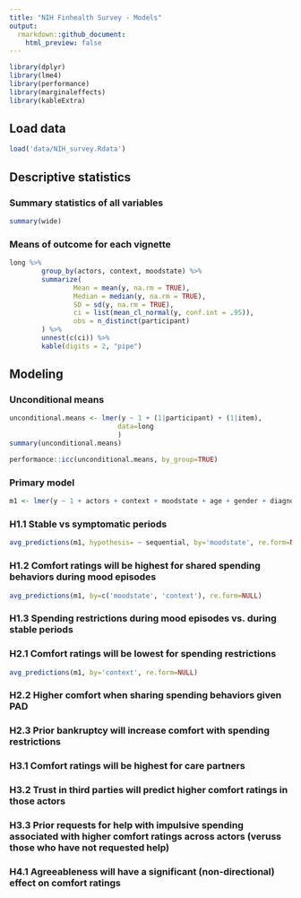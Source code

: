 ```yaml
---
title: "NIH Finhealth Survey - Models"
output:
  rmarkdown::github_document:
    html_preview: false
---
```


```r
library(dplyr)
library(lme4)
library(performance)
library(marginaleffects)
library(kableExtra)
```

## Load data

```r
load('data/NIH_survey.Rdata')
```

## Descriptive statistics

### Summary statistics of all variables

```r
summary(wide)
```

### Means of outcome for each vignette

```r
long %>%
        group_by(actors, context, moodstate) %>%
        summarize(
                Mean = mean(y, na.rm = TRUE),
                Median = median(y, na.rm = TRUE),
                SD = sd(y, na.rm = TRUE),
                ci = list(mean_cl_normal(y, conf.int = .95)),
                obs = n_distinct(participant)
        ) %>%
        unnest(c(ci)) %>%
        kable(digits = 2, "pipe")
```

## Modeling

### Unconditional means

```r
unconditional.means <- lmer(y ~ 1 + (1|participant) + (1|item),
                           data=long
                           )
summary(unconditional.means)
```

```r
performance::icc(unconditional.means, by_group=TRUE)
```
### Primary model

```r
m1 <- lmer(y ~ 1 + actors + context + moodstate + age + gender + diagnosis_subtype + diagnosis_age + PAD + hospitalization + education + income + trust_clinician + trust_bank + trust_carepartner + bfi_agreeableness + (1|participant) + (1|item), data=long)
```


### H1.1 Stable vs symptomatic periods
```r
avg_predictions(m1, hypothesis= ~ sequential, by='moodstate', re.form=NULL)
```

### H1.2 Comfort ratings will be highest for shared spending behaviors during mood episodes
```r
avg_predictions(m1, by=c('moodstate', 'context'), re.form=NULL)
```

### H1.3 Spending restrictions during mood episodes vs. during stable periods


### H2.1 Comfort ratings will be lowest for spending restrictions

```r
avg_predictions(m1, by='context', re.form=NULL)
```

### H2.2 Higher comfort when sharing spending behaviors given PAD


### H2.3 Prior bankruptcy will increase comfort with spending restrictions


### H3.1 Comfort ratings will be highest for care partners

### H3.2 Trust in third parties will predict higher comfort ratings in those actors

### H3.3 Prior requests for help with impulsive spending associated with higher comfort ratings across actors (veruss those who have not requested help)

### H4.1 Agreeableness will have a significant (non-directional) effect on comfort ratings
